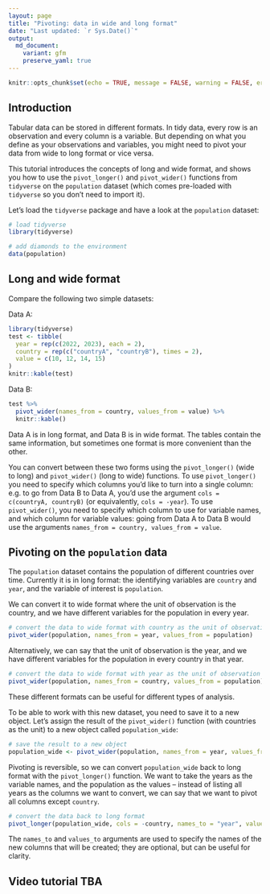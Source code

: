```yaml
---
layout: page
title: "Pivoting: data in wide and long format"
date: "Last updated: `r Sys.Date()`"
output:
  md_document:
    variant: gfm
    preserve_yaml: true
---
```


```r
knitr::opts_chunk$set(echo = TRUE, message = FALSE, warning = FALSE, error = FALSE)
```

## Introduction

Tabular data can be stored in different formats.
In tidy data, every row is an observation and every column is a variable.
But depending on what you define as your observations and variables, you might need to pivot your data from wide to long format or vice versa.

This tutorial introduces the concepts of long and wide format, and shows you how to use the `pivot_longer()` and `pivot_wider()` functions from `tidyverse` on the `population` dataset (which comes pre-loaded with `tidyverse` so you don't need to import it).

Let's load the `tidyverse` package and have a look at the `population` dataset:

```r
# load tidyverse
library(tidyverse)

# add diamonds to the environment
data(population)
```

## Long and wide format

Compare the following two simple datasets:

Data A:

```r
library(tidyverse)
test <- tibble(
  year = rep(c(2022, 2023), each = 2),
  country = rep(c("countryA", "countryB"), times = 2),
  value = c(10, 12, 14, 15)
)
knitr::kable(test)
```

Data B:

```r
test %>% 
  pivot_wider(names_from = country, values_from = value) %>% 
  knitr::kable()
```

Data A is in long format, and Data B is in wide format.
The tables contain the same information, but sometimes one format is more convenient than the other.

You can convert between these two forms using the `pivot_longer()` (wide to long) and `pivot_wider()` (long to wide) functions.
To use `pivot_longer()` you need to specify which columns you'd like to turn into a single column: e.g. to go from Data B to Data A, you'd use the argument `cols = c(countryA, countryB)` (or equivalently, `cols = -year`).
To use `pivot_wider()`, you need to specify which column to use for variable names, and which column for variable values: going from Data A to Data B would use the arguments `names_from = country, values_from = value`. 

## Pivoting on the `population` data

The `population` dataset contains the population of different countries over time.
Currently it is in long format: the identifying variables are `country` and `year`, and the variable of interest is `population`.

We can convert it to wide format where the unit of observation is the country, and we have different variables for the population in every year.

```r
# convert the data to wide format with country as the unit of observation
pivot_wider(population, names_from = year, values_from = population)
```

Alternatively, we can say that the unit of observation is the year, and we have different variables for the population in every country in that year.

```r
# convert the data to wide format with year as the unit of observation
pivot_wider(population, names_from = country, values_from = population)
```

These different formats can be useful for different types of analysis.

To be able to work with this new dataset, you need to save it to a new object.
Let's assign the result of the `pivot_wider()` function (with countries as the unit) to a new object called `population_wide`:

```r
# save the result to a new object
population_wide <- pivot_wider(population, names_from = year, values_from = population)
```

Pivoting is reversible, so we can convert `population_wide` back to long format with the `pivot_longer()` function.
We want to take the years as the variable names, and the population as the values -- instead of listing all years as the columns we want to convert, we can say that we want to pivot all columns except `country`.

```r
# convert the data back to long format
pivot_longer(population_wide, cols = -country, names_to = "year", values_to = "population")
```

The `names_to` and `values_to` arguments are used to specify the names of the new columns that will be created; they are optional, but can be useful for clarity.

## Video tutorial TBA
